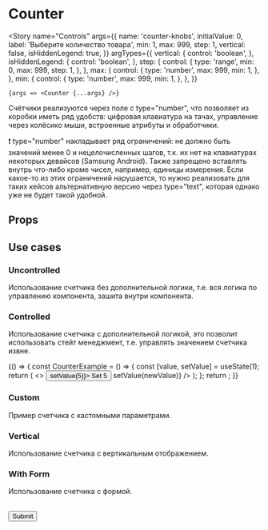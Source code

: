 
<Meta title="Standart / Counter" component={Counter} decorators={[centeredDecorator]} />

# Counter

<Story
    name="Controls"
    args={{
        name: 'counter-knobs',
        initialValue: 0,
        label: 'Выберите количество товара',
        min: 1,
        max: 999,
        step: 1,
        vertical: false,
        isHiddenLegend: true,
    }}
    argTypes={{
        vertical: {
            control: 'boolean',
        },
        isHiddenLegend: {
            control: 'boolean',
        },
        step: {
            control: {
                type: 'range',
                min: 0,
                max: 999,
                step: 1,
            },
        },
        max: {
            control: {
                type: 'number',
                max: 999,
                min: 1,
            },
        },
        min: {
            control: {
                type: 'number',
                max: 999,
                min: 1,
            },
        },
    }}
>
    {args => <Counter {...args} />}
</Story>

Счётчики реализуются через поле с type="number", что позволяет из коробки иметь ряд удобств: цифровая клавиатура на тачах, управление через колёсико мыши, встроенные атрибуты и обработчики.

❗️ type="number" накладывает ряд ограничений: не должно быть значений менее 0 и нецелочисленных шагов, т.к. их нет на клавиатурах некоторых девайсов (Samsung Android). Также запрещено вставлять внутрь что-либо кроме чисел, например, единицы измерения. Если какое-то из этих ограничений нарушается, то нужно реализовать для таких кейсов альтернативную версию через type="text", которая однако уже не будет такой удобной.

## Props

<ArgsTable story="Controls" />

## Use cases

### Uncontrolled

Использование счетчика без дополнительной логики, т.е. вся логика по управлению компонента, зашита внутри компонента.

<Canvas>
    <Story name="Uncontrolled">
        <Counter name="counter-uncontrolled" label="Выберите количество товара" />
    </Story>
</Canvas>

### Controlled

Использование счетчика с дополнительной логикой, это позволит использовать стейт менеджмент, т.е. управлять значением счетчика извне.

<Canvas>
    <Story name="Controlled">
        {() => {
            const CounterExample = () => {
                const [value, setValue] = useState(1);
                return (
                    <>
                        <Button css={{ marginRight: '12px' }} theme="secondary" onClick={() => setValue(5)}>
                            Set 5
                        </Button>
                        <Counter
                            name="counter-controlled"
                            label="Выберите количество товара"
                            value={value}
                            onChange={newValue => setValue(newValue)}
                        />
                    </>
                );
            };
            return <CounterExample />;
        }}
    </Story>
</Canvas>

### Custom

Пример счетчика с кастомными параметрами.

<Canvas>
    <Story name="Custom">
        <Counter name="counter-custom" label="Выберите количество товара" initialValue={2} min={1} max={999} step={2} />
    </Story>
</Canvas>

### Vertical

Использование счетчика с вертикальным отображением.

<Canvas>
    <Story name="Vertical">
        <Counter name="counter-vertical" label="Выберите количество товара" vertical />
    </Story>
</Canvas>

### With Form

Использование счетчика с формой.

<Canvas>
    <Story name="Form">
        <Form
            initialValues={{ counter: 1 }}
            validationSchema={Yup.object().shape({
                counter: Yup.number().required('Обязательное поле'),
            })}
            onSubmit={action('Submit')}
            style={{ width: '25vw', minWidth: '320px' }}
        >
            <Form.Field name="counter">
                <Counter id="counter" label="Выберите количество товара" />
            </Form.Field>
            <br />
            <Button type="submit">Submit</Button>
        </Form>
    </Story>
</Canvas>
